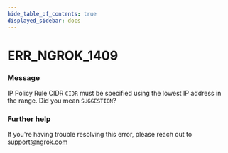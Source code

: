 ```yaml
---
hide_table_of_contents: true
displayed_sidebar: docs
---
```



# ERR_NGROK_1409

### Message

IP Policy Rule CIDR `CIDR` must be specified using the lowest IP address in the range. Did you mean `SUGGESTION`?

<ErrorDetails error="err_ngrok_1409" />

### Further help

If you're having trouble resolving this error, please reach out to [support@ngrok.com](mailto:support@ngrok.com?subject=Help%20with%20ERR_NGROK_1409)
